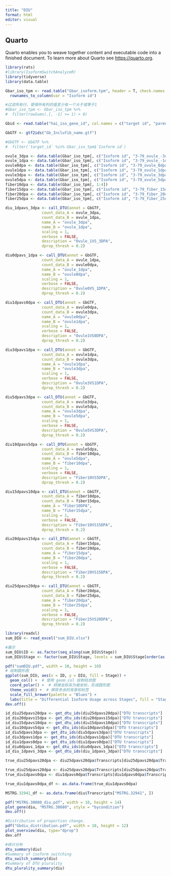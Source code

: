 ```yaml
---
title: "DIU"
format: html
editor: visual
---
```


## Quarto

Quarto enables you to weave together content and executable code into a finished document. To learn more about Quarto see <https://quarto.org>.

```r
library(rats)
#library(IsoformSwitchAnalyzeR)
library(tidyverse)
library(data.table)
```

```r
Gbar_iso_tpm <- read.table("Gbar_isoform.tpm", header = T, check.names = F) %>%
  rownames_to_column(var = "Isoform id") 
```

```r
#过滤所有行，使得所有列的值至少有一个大于或等于1
#Gbar_iso_tpm <- Gbar_iso_tpm %>% 
#  filter(rowSums(.[, -1] >= 1) > 0)
```

```r
Gbid <- read.table("hai_iso_gene_id", col.names = c("target id", "parent id"))
```

```r
GbGTF <- gtf2ids("Gb_Inclufib_name.gtf")
```

```r
#GbGTF <- GbGTF %>% 
#  filter(`target_id` %in% Gbar_iso_tpm$`Isoform id`)
```

```r
ovule_3dpa <- data.table(Gbar_iso_tpm[, c("Isoform id", "3-79_ovule_-3dpa-1_L1", "3-79_ovule_-3dpa-2_L1", "3-79_ovule_-3dpa-3_L1")])
ovule_1dpa <- data.table(Gbar_iso_tpm[, c("Isoform id", "3-79_ovule_-1dpa-1_L1", "3-79_ovule_-1dpa-2_L1", "3-79_ovule_-1dpa-3_L1")])
ovule0dpa <- data.table(Gbar_iso_tpm[, c("Isoform id", "3-79_ovule_0dpa-1_L1", "3-79_ovule_0dpa-2_L1", "3-79_ovule_0dpa-3_L1")])
ovule1dpa <- data.table(Gbar_iso_tpm[, c("Isoform id", "3-79_ovule_1dpa-1_L1", "3-79_ovule_1dpa-2_L1", "3-79_ovule_1dpa-3_L1")])
ovule3dpa <- data.table(Gbar_iso_tpm[, c("Isoform id", "3-79_ovule_3dpa-1_L1", "3-79_ovule_3dpa-2_L1", "3-79_ovule_3dpa-3_L1")])
ovule5dpa <- data.table(Gbar_iso_tpm[, c("Isoform id", "3-79_ovule_5dpa-1_L1", "3-79_ovule_5dpa-2_L1","3-79_ovule_5dpa-3_L1")])
fiber10dpa <- data.table(Gbar_iso_tpm[, 1:4]) 
fiber15dpa <- data.table(Gbar_iso_tpm[, c("Isoform id", "3-79_fiber_15dpa-1_L1", "3-79_fiber_15dpa-2_L1", "3-79_fiber_15dpa-3_L1")])
fiber20dpa <- data.table(Gbar_iso_tpm[, c("Isoform id", "3-79_fiber_20dpa-1_L2", "3-79_fiber_20dpa-2_L2", "3-79_fiber_20dpa-3_L1")])
fiber25dpa <- data.table(Gbar_iso_tpm[, c("Isoform id", "3-79_fiber_25dpa-1_L3", "3-79_fiber_25dpa-2_L2", "3-79_fiber_25dpa-3_L1")])

```

```r
diu_1dpavs_3dpa <- call_DTU(annot = GbGTF,
                count_data_A = ovule_3dpa,
                count_data_B = ovule_1dpa,
                name_A = "ovule_3dpa",
                name_B = "ovule_1dpa",
                scaling = 1,
                verbose = FALSE,
                description = "Ovule_1VS_3DPA",
                dprop_thresh = 0.2)
```

```r
diu0dpavs_1dpa <- call_DTU(annot = GbGTF,
                count_data_A = ovule_1dpa,
                count_data_B = ovule0dpa,
                name_A = "ovule_1dpa",
                name_B = "ovule0dpa",
                scaling = 1,
                verbose = FALSE,
                description = "Ovule0VS_1DPA",
                dprop_thresh = 0.2)
```

```r
diu1dpavs0dpa <- call_DTU(annot = GbGTF,
                count_data_A = ovule0dpa,
                count_data_B = ovule3dpa,
                name_A = "ovule0dpa",
                name_B = "ovule1dpa",
                scaling = 1,
                verbose = FALSE,
                description = "Ovule1VS0DPA",
                dprop_thresh = 0.2)
```

```r
diu3dpavs1dpa <- call_DTU(annot = GbGTF,
                count_data_A = ovule1dpa,
                count_data_B = ovule3dpa,
                name_A = "ovule1dpa",
                name_B = "ovule3dpa",
                scaling = 1,
                verbose = FALSE,
                description = "Ovule3VS1DPA",
                dprop_thresh = 0.2)
```

```r
diu5dpavs3dpa <- call_DTU(annot = GbGTF,
                count_data_A = ovule3dpa,
                count_data_B = ovule5dpa,
                name_A = "ovule3dpa",
                name_B = "ovule5dpa",
                scaling = 1,
                verbose = FALSE,
                description = "Ovule5VS3DPA",
                dprop_thresh = 0.2)
```

```r
diu10dpavs5dpa <- call_DTU(annot = GbGTF,
                count_data_A = ovule5dpa,
                count_data_B = fiber10dpa,
                name_A = "ovule5dpa",
                name_B = "fiber10dpa",
                scaling = 1,
                verbose = FALSE,
                description = "Fiber10VS5DPA",
                dprop_thresh = 0.2)
```

```r
diu15dpavs10dpa <- call_DTU(annot = GbGTF,
                count_data_A = fiber10dpa,
                count_data_B = fiber15dpa,
                name_A = "Fiber10DPA",
                name_B = "fiber15dpa",
                scaling = 1,
                verbose = FALSE,
                description = "Fiber10VS15DPA",
                dprop_thresh = 0.2)
```

```r
diu20dpavs15dpa <- call_DTU(annot = GbGTF,
                count_data_A = fiber15dpa,
                count_data_B = fiber20dpa,
                name_A = "fiber15dpa",
                name_B = "fiber20dpa",
                scaling = 1,
                verbose = FALSE,
                description = "Fiber20VS15DPA",
                dprop_thresh = 0.2)
```

```r
diu25dpavs20dpa <- call_DTU(annot = GbGTF,
                count_data_A = fiber20dpa,
                count_data_B = fiber25dpa,
                name_A = "fiber20dpa",
                name_B = "fiber25dpa",
                scaling = 1,
                verbose = FALSE,
                description = "Fiber25VS20DPA",
                dprop_thresh = 0.2)
```

```r
library(readxl)
sum_DIU <- read_excel("sum_DIU.xlsx")
```

```r
#展示
sum_DIU$ID <- as.factor(seq_along(sum_DIU$Stage))
sum_DIU$Stage <- factor(sum_DIU$Stage, levels = sum_DIU$Stage[order(as.numeric(sum_DIU$ID))])
```

```r
pdf("sumDIU.pdf", width = 10, height = 10)
# 绘制圆形图
ggplot(sum_DIU, aes(x = ID, y = DIU, fill = Stage)) +
  geom_col() +  # 使用 geom_col 绘制柱状图
  coord_polar() +  # 转换坐标系为极坐标，形成圆形图
  theme_void() +  # 移除多余的背景和标签
  scale_fill_brewer(palette = "Blues") +
  labs(title = "Differential Isoform Usage across Stages", fill = "Stage") 
dev.off()
```

```r
id_diu25dpavs20dpa <- get_dtu_ids(diu25dpavs20dpa)["DTU transcripts"]
id_diu20dpavs15dpa <- get_dtu_ids(diu20dpavs15dpa)["DTU transcripts"]
id_diu15dpavs10dpa <- get_dtu_ids(diu15dpavs10dpa)["DTU transcripts"]
id_diu10dpavs5dpa <- get_dtu_ids(diu10dpavs5dpa)["DTU transcripts"]
id_diu5dpavs3dpa <- get_dtu_ids(diu5dpavs3dpa)["DTU transcripts"]
id_diu3dpavs1dpa <- get_dtu_ids(diu3dpavs1dpa)["DTU transcripts"]
id_diu1dpavs0dpa <- get_dtu_ids(diu1dpavs0dpa)["DTU transcripts"]
id_diu0dpavs_1dpa <- get_dtu_ids(diu0dpavs_1dpa)["DTU transcripts"]
id_diu_1dpavs_3dpa <- get_dtu_ids(diu_1dpavs_3dpa)["DTU transcripts"]
```

```r
true_diu25dpavs20dpa <- diu25dpavs20dpa$Transcripts[diu25dpavs20dpa$Transcripts$DTU == TRUE, ]

```

```r
true_diu25dpavs20dpa <- diu25dpavs20dpa$Transcripts[diu25dpavs20dpa$Transcripts$DTU == TRUE, ]
true_diu1dpavs0dpa <- diu1dpavs0dpa$Transcripts[diu1dpavs0dpa$Transcripts$DTU == TRUE, ]
```

```r
true_diu1dpavs0dpa_df <- as.data.frame(true_diu1dpavs0dpa)
```

```r
MSTRG.32941_df <- as.data.frame(diu$Transcripts["MSTRG.32941", ])
```

```r
pdf("MSTRG.30080_diu.pdf", width = 10, height = 14)
plot_gene(diu, "MSTRG.30080", style = "bycondition")
dev.off()
```

```r
#Distribution of proportion change.
pdf("Gbdiu_distribution.pdf", width = 10, height = 12)
plot_overview(diu, type="dprop")
dev.off
```

```r
#统计分布
dtu_summary(diu)
#Summary of isoform switching
dtu_switch_summary(diu)
#Summary of DTU plurality
dtu_plurality_summary(diu)
```
